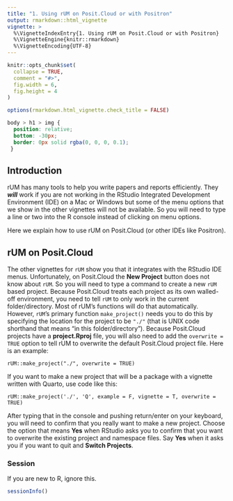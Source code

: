 ```yaml
---
title: "1. Using rUM on Posit.Cloud or with Positron"
output: rmarkdown::html_vignette
vignette: >
  %\VignetteIndexEntry{1. Using rUM on Posit.Cloud or with Positron}
  %\VignetteEngine{knitr::rmarkdown}
  %\VignetteEncoding{UTF-8}
---
```


```r
knitr::opts_chunk$set(
  collapse = TRUE,
  comment = "#>",
  fig.width = 6,
  fig.height = 4
)

options(rmarkdown.html_vignette.check_title = FALSE)
```

```css
body > h1 > img {
  position: relative;
  bottom: -30px;
  border: 0px solid rgba(0, 0, 0, 0.1);
 }
```

## Introduction

rUM has many tools to help you write papers and reports efficiently.  They _**will**_ work if you are not working in the RStudio Integrated Development Environment (IDE) on a Mac or Windows but some of the menu options that we show in the other vignettes will not be available.  So you will need to type a line or two into the R console instead of clicking on menu options.  

Here we explain how to use rUM on Posit.Cloud (or other IDEs like Positron). 

## rUM on Posit.Cloud

The other vignettes for `rUM` show you that it integrates with the RStudio IDE menus.  Unfortunately, on Posit.Cloud the **New Project** button does not know about `rUM`. So you will need to type a command to create a new `rUM` based project. Because Posit.Cloud treats each project as its own walled-off environment, you need to tell `rUM` to only work in the current folder/directory.  Most of rUM's functions will do that automatically.  However, `rUM`'s primary function `make_project()` needs you to do this by specifying the location for the project to be `"./"`  (that is UNIX code shorthand that means "in this folder/directory").  Because Posit.Cloud projects have a **project.Rproj** file, you will also need to add the `overwrite = TRUE` option to tell rUM to overwrite the default Posit.Cloud project file.  Here is an example:

```
rUM::make_project("./", overwrite = TRUE)
```

If you want to make a new project that will be a package with a vignette written with Quarto, use code like this:

```
rUM::make_project('./', 'Q', example = F, vignette = T, overwrite = TRUE) 
```

After typing that in the console and pushing return/enter on your keyboard, you will need to confirm that you really want to make a new project.  Choose the option that means **Yes** when RStudio asks you to confirm that you want to overwrite the existing project and namespace files. Say **Yes** when it asks you if you want to quit and **Switch Projects**.  

### Session

If you are new to R, ignore this.

```r
sessionInfo()
```
